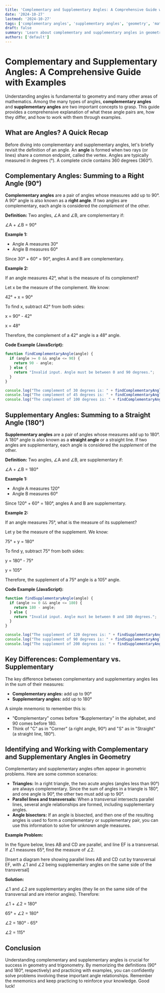 ```yaml
---
title: 'Complementary and Supplementary Angles: A Comprehensive Guide with Examples'
date: '2024-10-27'
lastmod: '2024-10-27'
tags: ['complementary angles', 'supplementary angles', 'geometry', 'math', 'angles', 'mathematics', 'trigonometry', 'angle relationships']
draft: false
summary: 'Learn about complementary and supplementary angles in geometry with clear definitions, examples, and practical applications. Understand the differences between them and how to calculate angle measures using simple arithmetic.'
authors: ['default']
---
```


# Complementary and Supplementary Angles: A Comprehensive Guide with Examples

Understanding angles is fundamental to geometry and many other areas of mathematics.  Among the many types of angles, **complementary angles** and **supplementary angles** are two important concepts to grasp. This guide provides a comprehensive explanation of what these angle pairs are, how they differ, and how to work with them through examples.

## What are Angles? A Quick Recap

Before diving into complementary and supplementary angles, let's briefly revisit the definition of an angle. An **angle** is formed when two rays (or lines) share a common endpoint, called the vertex. Angles are typically measured in degrees (°). A complete circle contains 360 degrees (360°).

## Complementary Angles: Summing to a Right Angle (90°)

**Complementary angles** are a pair of angles whose measures add up to 90°.  A 90° angle is also known as a **right angle**.  If two angles are complementary, each angle is considered the *complement* of the other.

**Definition:** Two angles, ∠A and ∠B, are complementary if:

∠A + ∠B = 90°

**Example 1:**

*   Angle A measures 30°
*   Angle B measures 60°

Since 30° + 60° = 90°, angles A and B are complementary.

**Example 2:**

If an angle measures 42°, what is the measure of its complement?

Let x be the measure of the complement. We know:

42° + x = 90°

To find x, subtract 42° from both sides:

x = 90° - 42°

x = 48°

Therefore, the complement of a 42° angle is a 48° angle.

**Code Example (JavaScript):**

```javascript
function findComplementaryAngle(angle) {
  if (angle >= 0 && angle <= 90) {
    return 90 - angle;
  } else {
    return "Invalid input. Angle must be between 0 and 90 degrees.";
  }
}

console.log("The complement of 30 degrees is: " + findComplementaryAngle(30)); // Output: The complement of 30 degrees is: 60
console.log("The complement of 45 degrees is: " + findComplementaryAngle(45)); // Output: The complement of 45 degrees is: 45
console.log("The complement of 100 degrees is: " + findComplementaryAngle(100)); // Output: The complement of 100 degrees is: Invalid input. Angle must be between 0 and 90 degrees.
```

## Supplementary Angles: Summing to a Straight Angle (180°)

**Supplementary angles** are a pair of angles whose measures add up to 180°. A 180° angle is also known as a **straight angle** or a straight line. If two angles are supplementary, each angle is considered the *supplement* of the other.

**Definition:** Two angles, ∠A and ∠B, are supplementary if:

∠A + ∠B = 180°

**Example 1:**

*   Angle A measures 120°
*   Angle B measures 60°

Since 120° + 60° = 180°, angles A and B are supplementary.

**Example 2:**

If an angle measures 75°, what is the measure of its supplement?

Let y be the measure of the supplement. We know:

75° + y = 180°

To find y, subtract 75° from both sides:

y = 180° - 75°

y = 105°

Therefore, the supplement of a 75° angle is a 105° angle.

**Code Example (JavaScript):**

```javascript
function findSupplementaryAngle(angle) {
  if (angle >= 0 && angle <= 180) {
    return 180 - angle;
  } else {
    return "Invalid input. Angle must be between 0 and 180 degrees.";
  }
}

console.log("The supplement of 120 degrees is: " + findSupplementaryAngle(120)); // Output: The supplement of 120 degrees is: 60
console.log("The supplement of 90 degrees is: " + findSupplementaryAngle(90));  // Output: The supplement of 90 degrees is: 90
console.log("The supplement of 200 degrees is: " + findSupplementaryAngle(200)); // Output: The supplement of 200 degrees is: Invalid input. Angle must be between 0 and 180 degrees.
```

## Key Differences: Complementary vs. Supplementary

The key difference between complementary and supplementary angles lies in the sum of their measures:

*   **Complementary angles:** add up to 90°
*   **Supplementary angles:** add up to 180°

A simple mnemonic to remember this is:

*   "**C**omplementary" comes before "**S**upplementary" in the alphabet, and 90 comes before 180.
*   Think of "C" as in "Corner" (a right angle, 90°) and "S" as in "Straight" (a straight line, 180°).

## Identifying and Working with Complementary and Supplementary Angles in Geometry

Complementary and supplementary angles often appear in geometric problems. Here are some common scenarios:

*   **Triangles:** In a right triangle, the two acute angles (angles less than 90°) are always complementary.  Since the sum of angles in a triangle is 180°, and one angle is 90°, the other two must add up to 90°.
*   **Parallel lines and transversals:** When a transversal intersects parallel lines, several angle relationships are formed, including supplementary angles.
*   **Angle bisectors:** If an angle is bisected, and then one of the resulting angles is used to form a complementary or supplementary pair, you can use this information to solve for unknown angle measures.

**Example Problem:**

In the figure below, lines AB and CD are parallel, and line EF is a transversal. If ∠1 measures 65°, find the measure of ∠2.

[Insert a diagram here showing parallel lines AB and CD cut by transversal EF, with ∠1 and ∠2 being supplementary angles on the same side of the transversal]

**Solution:**

∠1 and ∠2 are supplementary angles (they lie on the same side of the transversal and are interior angles). Therefore:

∠1 + ∠2 = 180°

65° + ∠2 = 180°

∠2 = 180° - 65°

∠2 = 115°

## Conclusion

Understanding complementary and supplementary angles is crucial for success in geometry and trigonometry.  By memorizing the definitions (90° and 180°, respectively) and practicing with examples, you can confidently solve problems involving these important angle relationships.  Remember the mnemonics and keep practicing to reinforce your knowledge. Good luck!
